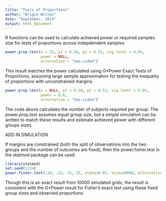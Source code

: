 ```yaml
---
title: "Tests of Proportions"
author: "Brigid Wilson"
date: "September, 2014"
output: html_document
---
```


R functions can be used to calculate achieved power or required samples size for tests of proportions across indepdendent samples. 
```r
power.prop.test(n = 25, p1 = 0.28, p2 = 0.52, sig.level = 0.05,
                power = NULL,
                alternative = "two.sided")

```

This result matches the power calculated using G*Power Exact Tests of Proportions, assuming large sample approximation for testing the inequality of proportions with unconstrained margins. 

```r
power.prop.test(n = NULL, p1 = 0.28, p2 = 0.52, sig.level = 0.05,
                power = 0.8,
                alternative = "two.sided")
```

The code above calculates the number of subjects required per group. The power.prop.test assumes equal group size, but a simple simulation can be written to match these results and estimate achieved power with different groups sizes.

ADD IN SIMULATION

If margins are constrained (both the split of observations into the two groups and the number of outcomes are fixed), then the power.fisher.test in the statmod package can be used.

```r
library(statmod)
set.seed(1234)
power.fisher.test(.28, .52, 25, 25, alpha=0.05, nsim=10000, alternative="two.sided")
```

Though this is an exact result from 10000 simulated grids, the result is consistent with the G*Power result for Fisher's exact test using these fixed group sizes and observed proportions.  
